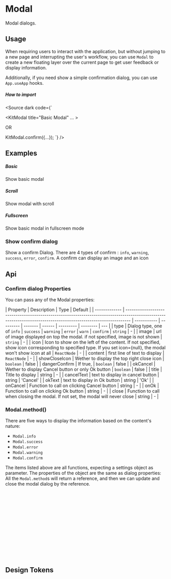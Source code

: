 
<Meta of={KitModalStories} />

# Modal

Modal dialogs.

## Usage

When requiring users to interact with the application, but without jumping to a new page and interrupting the user's workflow, you can use `Modal` to create a new floating layer over the current page to get user feedback or display information.

Additionally, if you need show a simple confirmation dialog, you can use `App.useApp` hooks.

##### How to import

<Source dark code={`

<KitModal title="Basic Modal" ... ></KitModal>

OR

KitModal.confirm({...});
`} />

## Examples

##### Basic

Show basic modal

<CustomCanvas content={Examples.Basic} source={Sources.Basic} id="modal-basic" />

##### Scroll

Show modal with scroll

<CustomCanvas content={Examples.Scroll} source={Sources.Scroll} id="modal-scroll" />

##### Fullscreen

Show basic modal in fullscreen mode

<CustomCanvas content={Examples.Fullscreen} source={Sources.Fullscreen} id="modal-fullscreen" />

### Show confirm dialog

Show a confirm Dialog. There are 4 types of confirm : `info`, `warning`, `success`, `error`, `confirm`. A confirm can display an image and an icon

<CustomCanvas content={Examples.Confirm} source={Sources.Confirm} id="modal-confirm" />

## Api

<Canvas of={KitModalStories.Api} />

<Controls of={KitModalStories.Api} />

### Confirm dialog Properties

You can pass any of the Modal properties:

| Property      | Description                                                                                                                                                    | Type        | Default   |
| ------------- | -------------------------------------------------------------------------------------------------------------------------------------------------------------- | ----------- | --------- | ------- | ------ | --------- | -------- | --- |
| type          | Dialog type, one of `info`                                                                                                                                     | `success`   | `warning` | `error` | `warn` | `confirm` | `string` | -   |
| image         | url of image displayed on top the modal. if not specified, image is not shown                                                                                  | `string`    | -         |
| icon          | Icon to show on the left of the content. If not specified, show icon corresponding to specified type. If you set icon={null}, the modal won't show icon at all | `ReactNode` | -         |
| content       | first line of text to display                                                                                                                                  | `ReactNode` | -         |
| showCloseIcon | Wether to display the top right close icon                                                                                                                     | `boolean`   | false     |
| dangerConfirm | If true,                                                                                                                                                       | `boolean`   | false     |
| okCancel      | Wether to display Cancel button or only Ok button                                                                                                              | `boolean`   | false     |
| title         | Title to display                                                                                                                                               | string      | -         |
| cancelText    | text to display in cancel button                                                                                                                               | string      | 'Cancel'  |
| okText        | text to display in Ok button                                                                                                                                   | string      | 'Ok'      |
| onCancel      | Function to call on clicking Cancel button                                                                                                                     | string      | -         |
| onOk          | Function to call on clicking Ok button                                                                                                                         | string      | -         |
| close         | Function to call when closing the modal. If not set, the modal will never close                                                                                | string      | -         |

### Modal.method()

There are five ways to display the information based on the content's nature:

-   `Modal.info`
-   `Modal.success`
-   `Modal.error`
-   `Modal.warning`
-   `Modal.confirm`

The items listed above are all functions, expecting a settings object as parameter. The properties of the object are the same as dialog properties:
All the `Modal.method`s will return a reference, and then we can update and close the modal dialog by the reference.

```jsx
const modal = Modal.info();

modal.update({
    title: 'Updated title',
    content: 'Updated content'
});

// you can pass a function to update modal
modal.update(prevConfig => ({
    ...prevConfig,
    title: `${prevConfig.title} (New)`
}));

modal.destroy();
```

## Design Tokens

<DesignTokens path="components.Modal" tokens={fields?.components?.Modal} />

